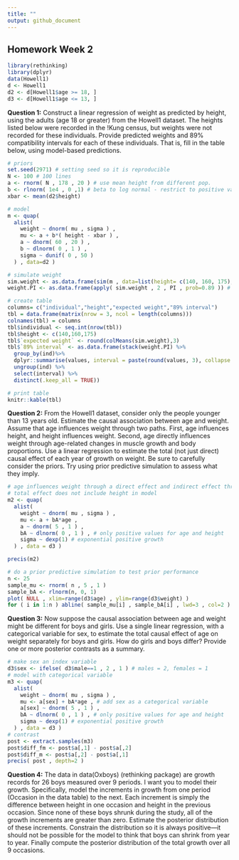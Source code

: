 ```yaml
---
title: ""
output: github_document
---
```


## Homework Week 2
```r
library(rethinking)
library(dplyr)
data(Howell1)
d <- Howell1
d2 <- d[Howell1$age >= 18, ]
d3 <- d[Howell1$age <= 13, ]
```

**Question 1:** Construct a linear regression of weight as predicted by height, using the adults (age 18 or greater) from the Howell1 dataset. The heights listed below were recorded in the !Kung census, but weights were not recorded for these individuals. Provide predicted weights and 89% compatibility intervals for each of these individuals. That is, fill in the table below, using model-based predictions.  

```r
# priors
set.seed(2971) # setting seed so it is reproducible 
N <- 100 # 100 lines
a <- rnorm( N , 178 , 20 ) # use mean height from different pop.
b <- rlnorm( 1e4 , 0 ,1) # beta to log normal - restrict to positive values
xbar <- mean(d2$height)

# model
m <- quap(
  alist(
    weight ~ dnorm( mu , sigma ) ,
    mu <- a + b*( height - xbar ) ,
    a ~ dnorm( 60 , 20 ) ,
    b ~ dlnorm( 0 , 1 ) ,
    sigma ~ dunif( 0 , 50 )
  ) , data=d2 )

# simulate weight 
sim.weight <- as.data.frame(sim(m , data=list(height= c(140, 160, 175), Hbar = xbar)))
weight.PI <- as.data.frame(apply( sim.weight , 2 , PI , prob=0.89 )) # get 89% PIs across simulated weights
```

```r
# create table 
columns= c("individual","height","expected weight","89% interval") 
tbl = data.frame(matrix(nrow = 3, ncol = length(columns))) 
colnames(tbl) = columns
tbl$individual <- seq.int(nrow(tbl)) 
tbl$height <- c(140,160,175)
tbl$`expected weight` <- round(colMeans(sim.weight),3)
tbl$`89% interval` <- as.data.frame(stack(weight.PI) %>% 
  group_by(ind)%>% 
  dplyr::summarise(values, interval = paste(round(values, 3), collapse = " - ")) %>% 
  ungroup(ind) %>%
  select(interval) %>% 
  distinct(.keep_all = TRUE))

# print table
knitr::kable(tbl)
```

**Question 2:** From the Howell1 dataset, consider only the people younger than 13 years old. Estimate the causal association between age and weight. Assume that age influences weight through two paths. First, age influences height, and height influences weight. Second, age directly influences weight through age-related changes in muscle growth and body proportions. Use a linear regression to estimate the total (not just direct) causal effect of each year of growth on weight. Be sure to carefully consider the priors. Try using prior predictive simulation to assess what they imply.

```r
# age influences weight through a direct effect and indirect effect through height 
# total effect does not include height in model
m2 <- quap(
  alist(
    weight ~ dnorm( mu , sigma ) ,
    mu <- a + bA*age ,
    a ~ dnorm( 5 , 1 ) ,
    bA ~ dlnorm( 0 , 1 ) , # only positive values for age and height
    sigma ~ dexp(1) # exponential positive growth
  ) , data = d3 )

precis(m2)

# do a prior predictive simulation to test prior performance
n <- 25
sample_mu <- rnorm( n , 5 , 1 )
sample_bA <- rlnorm(n, 0, 1)
plot( NULL , xlim=range(d3$age) , ylim=range(d3$weight) )
for ( i in 1:n ) abline( sample_mu[i] , sample_bA[i] , lwd=3 , col=2 )
```

**Question 3:** Now suppose the causal association between age and weight might be different for boys and girls. Use a single linear regression, with a categorical variable for sex, to estimate the total causal effect of age on weight separately for boys and girls. How do girls and boys differ? Provide one or more posterior contrasts as a summary.  

```r
# make sex an index variable
d3$sex <- ifelse( d3$male==1 , 2 , 1 ) # males = 2, females = 1
# model with categorical variable
m3 <- quap(
  alist(
    weight ~ dnorm( mu , sigma ) ,
    mu <- a[sex] + bA*age , # add sex as a categorical variable
    a[sex] ~ dnorm( 5 , 1 ) ,
    bA ~ dlnorm( 0 , 1 ) , # only positive values for age and height
    sigma ~ dexp(1) # exponential positive growth
  ) , data = d3 )
# contrast 
post <- extract.samples(m3)
post$diff_fm <- post$a[,1] - post$a[,2]
post$diff_m <- post$a[,2] - post$a[,1]
precis( post , depth=2 )


```

**Question 4:** The data in data(Oxboys) (rethinking package) are growth records for 26 boys measured over 9 periods. I want you to model their growth. Specifically, model the increments in growth from one period (Occasion in the data table) to the next. Each increment is simply the difference between height in one occasion and height in the previous occasion. Since none of these boys shrunk during the study, all of the growth increments are greater than zero. Estimate the posterior distribution of these increments. Constrain the distribution so it is always positive—it should not be possible for the model to think that boys can shrink from year to year. Finally compute the posterior distribution of the total growth over all 9 occasions.